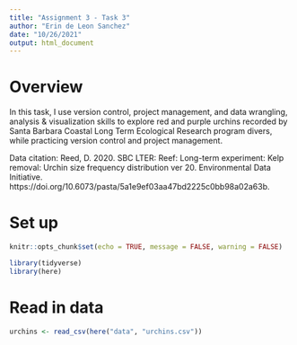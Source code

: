 ```yaml
---
title: "Assignment 3 - Task 3"
author: "Erin de Leon Sanchez"
date: "10/26/2021"
output: html_document
---
```


# Overview
In this task, I use version control, project management, and data wrangling, analysis & visualization skills to explore red and purple urchins recorded by Santa Barbara Coastal Long Term Ecological Research program divers, while practicing version control and project management.

Data citation: Reed, D. 2020. SBC LTER: Reef: Long-term experiment: Kelp removal: Urchin size frequency distribution ver 20. Environmental Data Initiative. https://doi.org/10.6073/pasta/5a1e9ef03aa47bd2225c0bb98a02a63b. 


# Set up 
```r
knitr::opts_chunk$set(echo = TRUE, message = FALSE, warning = FALSE)

library(tidyverse)
library(here)
```

# Read in data 
```r
urchins <- read_csv(here("data", "urchins.csv"))
```

